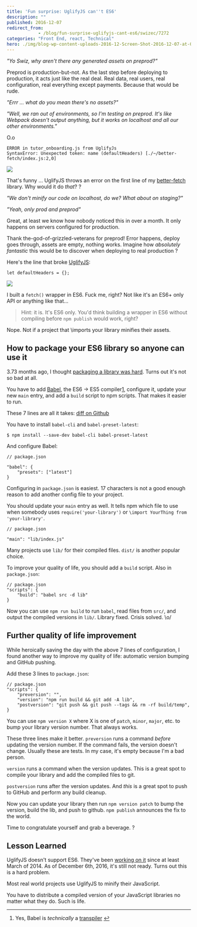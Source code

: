 ```yaml
---
title: 'Fun surprise: UglifyJS can''t ES6'
description: ""
published: 2016-12-07
redirect_from: 
            - /blog/fun-surprise-uglifyjs-cant-es6/swizec/7272
categories: "Front End, react, Technical"
hero: ./img/blog-wp-content-uploads-2016-12-Screen-Shot-2016-12-07-at-00.15.52.png
---
```

_"Yo Swiz, why aren't there any generated assets on preprod?"_



Preprod is production-but-not. As the last step before deploying to production, it acts just like the real deal. Real data, real users, real configuration, real everything except payments. Because that would be rude.



_"Errr ... what do you mean there's no assets?"_



_"Well, we ran out of environments, so I'm testing on preprod. It's like Webpack doesn't output anything, but it works on localhost and all our other environments."_



O.o



```
ERROR in tutor_onboarding.js from UglifyJs
SyntaxError: Unexpected token: name (defaultHeaders) [./~/better-fetch/index.js:2,0]
```



![](./img/blog-wp-content-uploads-2016-12-Screen-Shot-2016-12-07-at-00.15.52.png)



That's funny ... UglifyJS throws an error on the first line of my [better-fetch](https://swizec.com/blog/a-tiny-es6-fetch-wrapper/swizec/7177) library. Why would it do _that_? ?



_"We don't minify our code on localhost, do we? What about on staging?"_



_"Yeah, only prod and preprod"_



Great, at least we know how nobody noticed this in over a month. It only happens on servers configured for production.



Thank the-god-of-grizzled-veterans for preprod! Error happens, deploy goes through, assets are empty, nothing works. Imagine how _absolutely fantastic_ this would be to discover when deploying to real production ?



Here's the line that broke [UglifyJS](https://github.com/mishoo/UglifyJS2):



```
let defaultHeaders = {};
```



![](./img/blog-wp-content-uploads-2016-12-i-built-a-sfaehy.jpg)



I built a `fetch()` wrapper in ES6. Fuck me, right? Not like it's an ES6+ only API or anything like that…



> Hint: it is. It's ES6 only. You'd think building a wrapper in ES6 without compiling before `npm publish` would work, right?



Nope. Not if a project that \\imports your library minifies their assets.



## How to package your ES6 library so anyone can use it



3.73 months ago, I thought [packaging a library was hard](https://swizec.com/blog/livecoding-19-its-hard-to-package-a-library/swizec/6927). Turns out it's not so bad at all.



You have to add [Babel](https://babeljs.io/), the ES6 -> ES5 compiler[1](#fn1), configure it, update your new `main` entry, and add a `build` script to npm scripts. That makes it easier to run.



These 7 lines are all it takes: [diff on Github](https://github.com/Swizec/better-fetch/commit/9c7c6e2afc660ea9a35bc73a14d15aedc7f47b04)



You have to install `babel-cli` and `babel-preset-latest`:



```
$ npm install --save-dev babel-cli babel-preset-latest
```



And configure Babel:



```
// package.json

"babel": {
    "presets": ["latest"]
}
```



Configuring in `package.json` is easiest. 17 characters is not a good enough reason to add another config file to your project.



You should update your `main` entry as well. It tells npm which file to use when somebody uses `require('your-library')` or `\import YourThing from 'your-library'`.



```
// package.json

"main": "lib/index.js"
```



Many projects use `lib/` for their compiled files. `dist/` is another popular choice.



To improve your quality of life, you should add a `build` script. Also in `package.json`:



```
// package.json
"scripts": {
    "build": "babel src -d lib"
}
```



Now you can use `npm run build` to run `babel`, read files from `src/`, and output the compiled versions in `lib/`. Library fixed. Crisis solved. \\o/



## Further quality of life improvement



While heroically saving the day with the above 7 lines of configuration, I found another way to improve my quality of life: automatic version bumping and GitHub pushing.



Add these 3 lines to `package.json`:



```
// package.json
"scripts": {
    "preversion": "",
    "version": "npm run build && git add -A lib",
    "postversion": "git push && git push --tags && rm -rf build/temp",
}
```



You can use `npm version X` where X is one of `patch`, `minor`, `major`, etc. to bump your library version number. That always works.



These three lines make it better. `preversion` runs a command _before_ updating the version number. If the command fails, the version doesn't change. Usually these are tests. In my case, it's empty because I'm a bad person.



`version` runs a command when the version updates. This is a great spot to compile your library and add the compiled files to git.



`postversion` runs after the version updates. And _this_ is a great spot to push to GitHub and perform any build cleanup.



Now you can update your library then run `npm version patch` to bump the version, build the lib, and push to github. `npm publish` announces the fix to the world.



Time to congratulate yourself and grab a beverage. ?



## Lesson Learned



UglifyJS doesn't support ES6. They've been [working on it](https://github.com/mishoo/UglifyJS2/issues/448) since at least March of 2014. As of December 6th, 2016, it's still not ready. Turns out this is a hard problem.



Most real world projects use UglifyJS to minify their JavaScript.



You have to distribute a compiled version of your JavaScript libraries no matter what they do. Such is life.



* * *



1. Yes, Babel is _technically_ a [transpiler](https://en.wikipedia.org/wiki/Source-to-source_compiler) [↩](#ffn1)